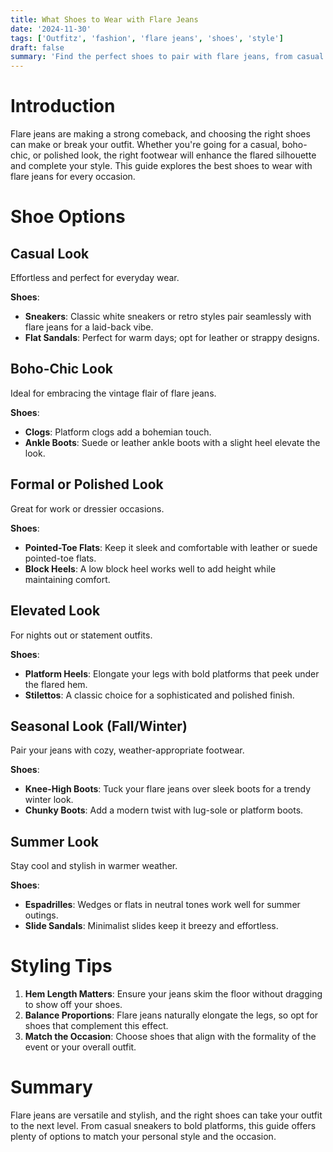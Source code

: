 ```yaml
---
title: What Shoes to Wear with Flare Jeans  
date: '2024-11-30'  
tags: ['Outfitz', 'fashion', 'flare jeans', 'shoes', 'style']  
draft: false  
summary: 'Find the perfect shoes to pair with flare jeans, from casual sneakers to stylish boots, and elevate your outfit with these versatile options.'  
---
```


# Introduction

Flare jeans are making a strong comeback, and choosing the right shoes can make or break your outfit. Whether you're going for a casual, boho-chic, or polished look, the right footwear will enhance the flared silhouette and complete your style. This guide explores the best shoes to wear with flare jeans for every occasion.

# Shoe Options  

## Casual Look  
Effortless and perfect for everyday wear.  

**Shoes**:  
- **Sneakers**: Classic white sneakers or retro styles pair seamlessly with flare jeans for a laid-back vibe.  
- **Flat Sandals**: Perfect for warm days; opt for leather or strappy designs.  

## Boho-Chic Look  
Ideal for embracing the vintage flair of flare jeans.  

**Shoes**:  
- **Clogs**: Platform clogs add a bohemian touch.  
- **Ankle Boots**: Suede or leather ankle boots with a slight heel elevate the look.  

## Formal or Polished Look  
Great for work or dressier occasions.  

**Shoes**:  
- **Pointed-Toe Flats**: Keep it sleek and comfortable with leather or suede pointed-toe flats.  
- **Block Heels**: A low block heel works well to add height while maintaining comfort.  

## Elevated Look  
For nights out or statement outfits.  

**Shoes**:  
- **Platform Heels**: Elongate your legs with bold platforms that peek under the flared hem.  
- **Stilettos**: A classic choice for a sophisticated and polished finish.  

## Seasonal Look (Fall/Winter)  
Pair your jeans with cozy, weather-appropriate footwear.  

**Shoes**:  
- **Knee-High Boots**: Tuck your flare jeans over sleek boots for a trendy winter look.  
- **Chunky Boots**: Add a modern twist with lug-sole or platform boots.  

## Summer Look  
Stay cool and stylish in warmer weather.  

**Shoes**:  
- **Espadrilles**: Wedges or flats in neutral tones work well for summer outings.  
- **Slide Sandals**: Minimalist slides keep it breezy and effortless.  

# Styling Tips  

1. **Hem Length Matters**: Ensure your jeans skim the floor without dragging to show off your shoes.  
2. **Balance Proportions**: Flare jeans naturally elongate the legs, so opt for shoes that complement this effect.  
3. **Match the Occasion**: Choose shoes that align with the formality of the event or your overall outfit.  

# Summary  

Flare jeans are versatile and stylish, and the right shoes can take your outfit to the next level. From casual sneakers to bold platforms, this guide offers plenty of options to match your personal style and the occasion.